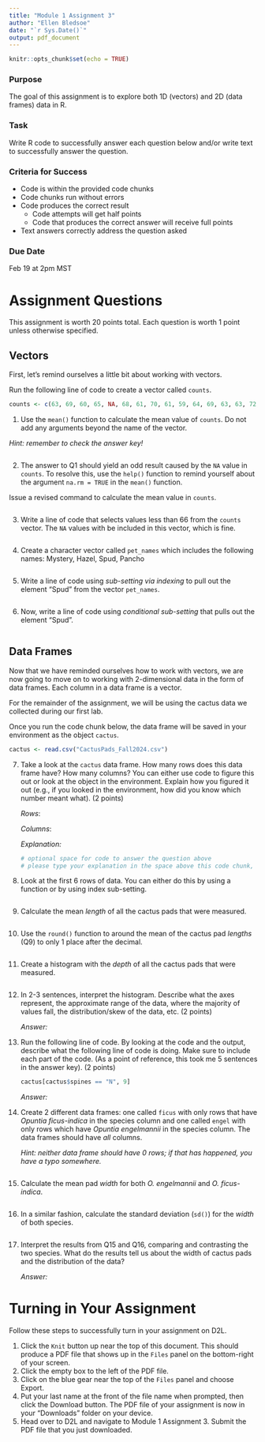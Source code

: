 ```yaml
---
title: "Module 1 Assignment 3"
author: "Ellen Bledsoe"
date: "`r Sys.Date()`"
output: pdf_document
---
```


```r
knitr::opts_chunk$set(echo = TRUE)
```

### Purpose

The goal of this assignment is to explore both 1D (vectors) and 2D (data frames) data in R.

### Task

Write R code to successfully answer each question below and/or write text to successfully answer the question.

### Criteria for Success

-   Code is within the provided code chunks
-   Code chunks run without errors
-   Code produces the correct result
    -   Code attempts will get half points
    -   Code that produces the correct answer will receive full points
-   Text answers correctly address the question asked

### Due Date

Feb 19 at 2pm MST

# Assignment Questions

This assignment is worth 20 points total. Each question is worth 1 point unless otherwise specified.

## Vectors

First, let's remind ourselves a little bit about working with vectors.

Run the following line of code to create a vector called `counts`.

```r
counts <- c(63, 69, 60, 65, NA, 68, 61, 70, 61, 59, 64, 69, 63, 63, 72, 65, 64, 70, 63, 65)
```

1.  Use the `mean()` function to calculate the mean value of `counts`. Do not add any arguments beyond the name of the vector.

*Hint: remember to check the answer key!*

```r

```

2.  The answer to Q1 should yield an odd result caused by the `NA` value in `counts`. To resolve this, use the `help()` function to remind yourself about the argument `na.rm = TRUE` in the `mean()` function.

Issue a revised command to calculate the mean value in `counts`.

```r

```

3.  Write a line of code that selects values less than 66 from the `counts` vector. The `NA` values with be included in this vector, which is fine.

```r

```

4.  Create a character vector called `pet_names` which includes the following names: Mystery, Hazel, Spud, Pancho

```r

```

5.  Write a line of code using *sub-setting via indexing* to pull out the element "Spud" from the vector `pet_names`.

```r

```

6.  Now, write a line of code using *conditional sub-setting* that pulls out the element "Spud".

```r

```

## Data Frames

Now that we have reminded ourselves how to work with vectors, we are now going to move on to working with 2-dimensional data in the form of data frames. Each column in a data frame is a vector.

For the remainder of the assignment, we will be using the cactus data we collected during our first lab.

Once you run the code chunk below, the data frame will be saved in your environment as the object `cactus`.

```r
cactus <- read.csv("CactusPads_Fall2024.csv")
```

7.  Take a look at the `cactus` data frame. How many rows does this data frame have? How many columns? You can either use code to figure this out or look at the object in the environment. Explain how you figured it out (e.g., if you looked in the environment, how did you know which number meant what). (2 points)

    *Rows*:

    *Columns*:

    *Explanation:*

    ```r
    # optional space for code to answer the question above
    # please type your explanation in the space above this code chunk, though
    ```

8.  Look at the first 6 rows of data. You can either do this by using a function or by using index sub-setting.

```r

```

9.  Calculate the mean *length* of all the cactus pads that were measured.

```r

```

10. Use the `round()` function to around the mean of the cactus pad *lengths* (Q9) to only 1 place after the decimal.

```r

```

11. Create a histogram with the *depth* of all the cactus pads that were measured.

```r

```

12. In 2-3 sentences, interpret the histogram. Describe what the axes represent, the approximate range of the data, where the majority of values fall, the distribution/skew of the data, etc. (2 points)

    *Answer:*

13. Run the following line of code. By looking at the code and the output, describe what the following line of code is doing. Make sure to include each part of the code. (As a point of reference, this took me 5 sentences in the answer key). (2 points)

    ```r
    cactus[cactus$spines == "N", 9]
    ```

    *Answer:*

14. Create 2 different data frames: one called `ficus` with only rows that have *Opuntia ficus-indica* in the species column and one called `engel` with only rows which have *Opuntia engelmannii* in the species column. The data frames should have *all* columns.

    *Hint: neither data frame should have 0 rows; if that has happened, you have a typo somewhere.*

```r

```

15. Calculate the mean pad *width* for both *O. engelmannii* and *O. ficus-indica*.

```r

```

16. In a similar fashion, calculate the standard deviation (`sd()`) for the *width* of both species.

```r

```

17. Interpret the results from Q15 and Q16, comparing and contrasting the two species. What do the results tell us about the width of cactus pads and the distribution of the data?

    *Answer:*

# Turning in Your Assignment

Follow these steps to successfully turn in your assignment on D2L.

1.  Click the `Knit` button up near the top of this document. This should produce a PDF file that shows up in the `Files` panel on the bottom-right of your screen.
2.  Click the empty box to the left of the PDF file.
3.  Click on the blue gear near the top of the `Files` panel and choose Export.
4.  Put your last name at the front of the file name when prompted, then click the Download button. The PDF file of your assignment is now in your "Downloads" folder on your device.
5.  Head over to D2L and navigate to Module 1 Assignment 3. Submit the PDF file that you just downloaded.

